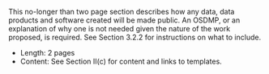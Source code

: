 ::: {.content-visible when-format="html"}
::: {.callout-note collapse="false"}
This no-longer than two page section describes how any data, data products and software created will be made public. An OSDMP, or an explanation of why one is not needed given the nature of the work proposed, is required. See Section 3.2.2 for instructions on what to include.

- Length: 2 pages
- Content: See Section II(c) for content and links to templates.
:::
:::